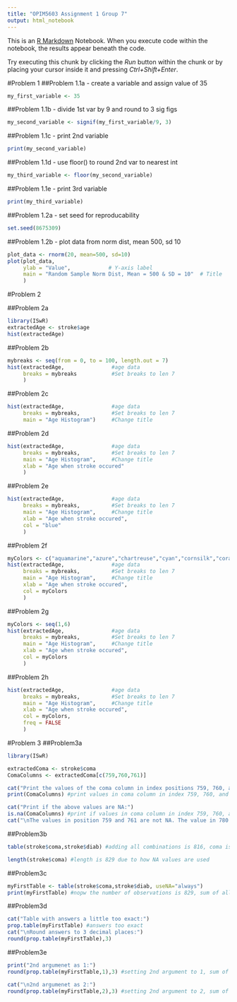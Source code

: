 ```yaml
---
title: "OPIM5603 Assignment 1 Group 7"
output: html_notebook
---
```


This is an [R Markdown](http://rmarkdown.rstudio.com) Notebook. When you execute code within the notebook, the results appear beneath the code. 

Try executing this chunk by clicking the *Run* button within the chunk or by placing your cursor inside it and pressing *Ctrl+Shift+Enter*. 

#Problem 1 
##Problem 1.1a - create a variable and assign value of 35
```r
my_first_variable <- 35
```

##Problem 1.1b - divide 1st var by 9 and round to 3 sig figs
```r
my_second_variable <- signif(my_first_variable/9, 3)
```

##Problem 1.1c - print 2nd variable
```r
print(my_second_variable)
```

##Problem 1.1d - use floor() to round 2nd var to nearest int
```r
my_third_variable <- floor(my_second_variable)
```

##Problem 1.1e - print 3rd variable
```r
print(my_third_variable)
```

##Problem 1.2a - set seed for reproducability
```r
set.seed(8675309)
```

##Problem 1.2b - plot data from norm dist, mean 500, sd 10
```r
plot_data <- rnorm(20, mean=500, sd=10)
plot(plot_data,
     ylab = "Value",            # Y-axis label
     main = "Random Sample Norm Dist, Mean = 500 & SD = 10"  # Title
     )
```

#Problem 2

##Problem 2a
```r
library(ISwR)
extractedAge <- stroke$age
hist(extractedAge)
```

##Problem 2b
```r
mybreaks <- seq(from = 0, to = 100, length.out = 7)
hist(extractedAge,               #age data
     breaks = mybreaks           #Set breaks to len 7
     )
```

##Problem 2c
```r
hist(extractedAge,               #age data
     breaks = mybreaks,          #Set breaks to len 7
     main = "Age Histogram")     #Change title
```

##Problem 2d
```r
hist(extractedAge,               #age data
     breaks = mybreaks,          #Set breaks to len 7
     main = "Age Histogram",     #Change title
     xlab = "Age when stroke occured"
     )     
```

##Problem 2e
```r
hist(extractedAge,               #age data
     breaks = mybreaks,          #Set breaks to len 7
     main = "Age Histogram",     #Change title
     xlab = "Age when stroke occured",
     col = "blue"
     )     
```

##Problem 2f
```r
myColors <- c("aquamarine","azure","chartreuse","cyan","cornsilk","coral")
hist(extractedAge,               #age data
     breaks = mybreaks,          #Set breaks to len 7
     main = "Age Histogram",     #Change title
     xlab = "Age when stroke occured",
     col = myColors
     )     
```

##Problem 2g
```r
myColors <- seq(1,6)
hist(extractedAge,               #age data
     breaks = mybreaks,          #Set breaks to len 7
     main = "Age Histogram",     #Change title
     xlab = "Age when stroke occured",
     col = myColors
     )     
```

##Problem 2h
```r
hist(extractedAge,               #age data
     breaks = mybreaks,          #Set breaks to len 7
     main = "Age Histogram",     #Change title
     xlab = "Age when stroke occured",
     col = myColors,
     freq = FALSE
     )     
```



#Problem 3
##Problem3a
```r
library(ISwR)

extractedComa <- stroke$coma
ComaColumns <- extractedComa[c(759,760,761)]

cat("Print the values of the coma column in index positions 759, 760, and 761:")
print(ComaColumns) #print values in coma column in index 759, 760, and 761

cat("Print if the above values are NA:")
is.na(ComaColumns) #print if values in coma column in index 759, 760, and 761 are equal to NA. TRUE means value is NA. FALSE means not NA
cat("\nThe values in position 759 and 761 are not NA. The value in 780 is NA.")
```

##Problem3b
```r
table(stroke$coma,stroke$diab) #adding all combinations is 816, coma is rows and diab is columns
```
```r
length(stroke$coma) #length is 829 due to how NA values are used
```

##Problem3c
```r
myFirstTable <- table(stroke$coma,stroke$diab, useNA="always")
print(myFirstTable) #nopw the number of observations is 829, sum of all numbers and matches the length of stroke$coma
```

##Problem3d
```r
cat("Table with answers a little too exact:")
prop.table(myFirstTable) #answers too exact
cat("\nRound answers to 3 decimal places:")
round(prop.table(myFirstTable),3)
```

##Problem3e
```r
print("2nd argumenet as 1:")
round(prop.table(myFirstTable,1),3) #setting 2nd argument to 1, sum of each row proportion = 1

cat("\n2nd argumenet as 2:")
round(prop.table(myFirstTable,2),3) #setting 2nd argument to 2, sum of each column proportion = 1
```

